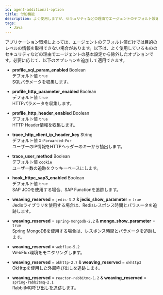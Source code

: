 ```yaml
---
id: agent-additional-option
title: 付加機能
description: よく使用しますが、セキュリティなどの理由でエージェントのデフォルト設定から除外されたオプションです。
tags:
  - Java
---
```


アプリケーション環境によっては、エージェントのデフォルト値だけでは目的のレベルの情報を取得できない場合があります。以下は、よく使用しているもののセキュリティなどの理由でエージェントの基本設定から除外したオプションです。必要に応じて、以下のオプションを追加して適用できます。

-   **profile_sql_param_enabled** <span class='type'>Boolean</span><br/>
    デフォルト値 `true`<br/>SQLパラメータを収集します。

-   **profile_http_parameter_enabled** <span class='type'>Boolean</span><br/>
    デフォルト値 `true`<br/>HTTPパラメータを収集します。

-   **profile_http_header_enabled** <span class='type'>Boolean</span><br/>
    デフォルト値 `true`<br/>HTTP Header情報を収集します。

-   **trace_http_client_ip_header_key** <span class='type'>String</span><br/>
    デフォルト値 `X-Forwarded-For`<br/>ユーザーのIP情報をHTTPヘッダーのキーから抽出します。

-   **trace_user_method** <span class='type'>Boolean</span><br/>
    デフォルト値 `cookie`<br/>ユーザー数の追跡をクッキーベースにします。

-   **hook_httpc_sap3_enabled** <span class='type'>Boolean</span><br/>
    デフォルト値 `true`<br/>SAP JCOを使用する場合、SAP Functionを追跡します。

-   **weaving_reserved** = `jedis-3.2` & **jedis_show_parameter** = `true`<br/>
    Jedisライブラリを使用する場合は、Redisレスポンス時間とパラメータを追跡します。

-   **weaving_reserved** = `spring-mongodb-2.2` & **mongo_show_parameter** = `true`<br/>
    Spring MongoDBを使用する場合は、レスポンス時間とパラメータを追跡します。

-   **weaving_reserved** = `webflux-5.2`<br/>
    WebFlux環境をモニタリングします。

-   **weaving_reserved** = `okhttp-2.7` & **weaving_reserved** = `okhttp3`<br/>
    OkHttpを使用した外部呼び出しを追跡します。

-   **weaving_reserved** = `reactor-rabbitmq-1.2` & **weaving_reserved** = `spring-rabbitmq-2.1`<br/>
    RabbitMQ呼び出しを追跡します。

